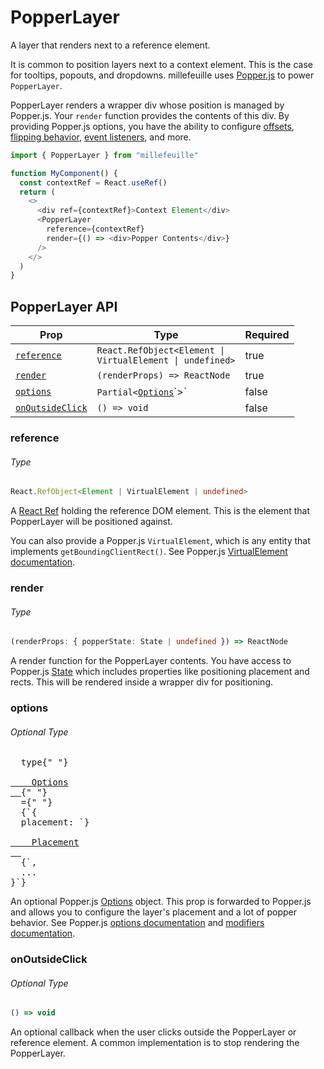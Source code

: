
# PopperLayer

<p className="intro">A layer that renders next to a reference element.</p>
<PopperLayerExample />

It is common to position layers next to a context element. This is the case for
tooltips, popouts, and dropdowns. millefeuille uses
[Popper.js](https://popper.js.org/) to power `PopperLayer`.

PopperLayer renders a wrapper div whose position is managed by Popper.js. Your
`render` function provides the contents of this div. By providing Popper.js
options, you have the ability to configure [offsets](https://popper.js.org/docs/v2/modifiers/popper-offsets/),
[flipping behavior](https://popper.js.org/docs/v2/modifiers/flip/), [event listeners](https://popper.js.org/docs/v2/modifiers/event-listeners/),
and more.

```typescript
import { PopperLayer } from "millefeuille"

function MyComponent() {
  const contextRef = React.useRef()
  return (
    <>
      <div ref={contextRef}>Context Element</div>
      <PopperLayer
        reference={contextRef}
        render={() => <div>Popper Contents</div>}
      />
    </>
  )
}
```

## PopperLayer API

| Prop                                | Type                                                                                                                                    | Required |
| ----------------------------------- | --------------------------------------------------------------------------------------------------------------------------------------- | -------- |
| [`reference`](#reference)           | <code class="language-text">React.RefObject<Element &#124; VirtualElement &#124; undefined></code>                                      | true     |
| [`render`](#render)                 | `(renderProps) => ReactNode`                                                                                                            | true     |
| [`options`](#options)               | `Partial<`[`Options`](https://github.com/popperjs/popper-core/blob/1c380a42cccc5286786bcd73872f2f5157a99db8/src/types.js#L107-L112")`>` | false    |
| [`onOutsideClick`](#onoutsideclick) | `() => void`                                                                                                                            | false    |

### reference

###### Type

```typescript
React.RefObject<Element | VirtualElement | undefined>
```

A [React Ref](https://reactjs.org/docs/refs-and-the-dom.html) holding the
reference DOM element. This is the element that PopperLayer will be positioned
against.

You can also provide a Popper.js `VirtualElement`, which is any entity that
implements `getBoundingClientRect()`. See Popper.js [VirtualElement documentation](https://popper.js.org/docs/v2/virtual-elements/).

### render

###### Type

<!-- prettier-ignore -->
```typescript
(renderProps: { popperState: State | undefined }) => ReactNode
```

A render function for the PopperLayer contents. You have access to Popper.js
[State](https://github.com/popperjs/popper-core/blob/56af968be69f0d16f6b0202f8ac2730c412513c8/src/types.js#L54-L77)
which includes properties like positioning placement and rects. This will be
rendered inside a wrapper div for positioning.

### options

###### Optional Type

<pre class="language-typescript">
  type{" "}
  <a href="https://github.com/popperjs/popper-core/blob/1c380a42cccc5286786bcd73872f2f5157a99db8/src/types.js#L107-L112">
    Options
  </a>{" "}
  ={" "}
  {`{
  placement: `}
  <a href="https://github.com/popperjs/popper-core/blob/1c380a42cccc5286786bcd73872f2f5157a99db8/src/enums.js#L41">
    Placement
  </a>
  {`,
  ...
}`}
</pre>

An optional Popper.js [Options](https://github.com/popperjs/popper-core/blob/56af968be69f0d16f6b0202f8ac2730c412513c8/src/types.js#L107-L112)
object. This prop is forwarded to Popper.js and allows you to configure the
layer's placement and a lot of popper behavior. See Popper.js [options documentation](https://popper.js.org/docs/v2/constructors/#options)
and [modifiers documentation](https://popper.js.org/docs/v2/modifiers/).

### onOutsideClick

###### Optional Type

```typescript
() => void
```

An optional callback when the user clicks outside the PopperLayer or reference
element. A common implementation is to stop rendering the PopperLayer.
